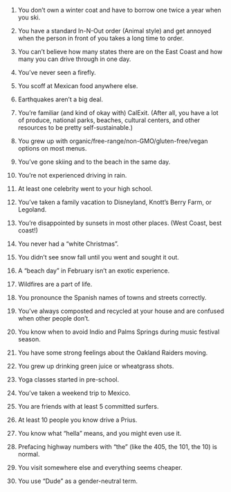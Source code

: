 1. You don’t own a winter coat and have to borrow one twice a year when you ski.

2. You have a standard In-N-Out order (Animal style) and get annoyed when the person in front of you takes a long time to order.

3. You can’t believe how many states there are on the East Coast and how many you can drive through in one day.

4. You’ve never seen a firefly.

5. You scoff at Mexican food anywhere else.

6. Earthquakes aren’t a big deal.

7. You’re familiar (and kind of okay with) CalExit. (After all, you have a lot of produce, national parks, beaches, cultural centers, and other resources to be pretty self-sustainable.)

8. You grew up with organic/free-range/non-GMO/gluten-free/vegan options on most menus.

9. You’ve gone skiing and to the beach in the same day.

10. You’re not experienced driving in rain.

11. At least one celebrity went to your high school.

12. You’ve taken a family vacation to Disneyland, Knott’s Berry Farm, or Legoland.

13. You’re disappointed by sunsets in most other places. (West Coast, best coast!)

14. You never had a “white Christmas”.

15. You didn’t see snow fall until you went and sought it out.

16. A “beach day” in February isn’t an exotic experience.

17. Wildfires are a part of life.

18. You pronounce the Spanish names of towns and streets correctly.

19. You’ve always composted and recycled at your house and are confused when other people don’t.

20. You know when to avoid Indio and Palms Springs during music festival season.

21. You have some strong feelings about the Oakland Raiders moving.

22. You grew up drinking green juice or wheatgrass shots.

23. Yoga classes started in pre-school.

24. You’ve taken a weekend trip to Mexico.

25. You are friends with at least 5 committed surfers.

26. At least 10 people you know drive a Prius.

27. You know what “hella” means, and you might even use it.

28. Prefacing highway numbers with “the” (like the 405, the 101, the 10) is normal.

29. You visit somewhere else and everything seems cheaper.

30. You use “Dude” as a gender-neutral term.